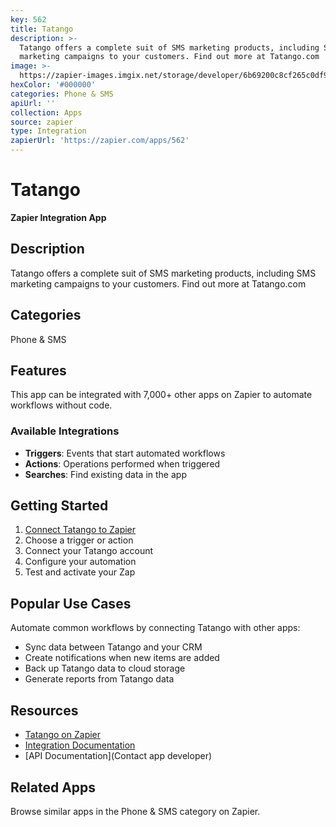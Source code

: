 ```yaml
---
key: 562
title: Tatango
description: >-
  Tatango offers a complete suit of SMS marketing products, including SMS
  marketing campaigns to your customers. Find out more at Tatango.com
image: >-
  https://zapier-images.imgix.net/storage/developer/6b69200c8cf265c0df9fedbfaebf6f71_2.png?auto=format%2Ccompress&ixlib=python-3.0.0&q=50
hexColor: '#000000'
categories: Phone & SMS
apiUrl: ''
collection: Apps
source: zapier
type: Integration
zapierUrl: 'https://zapier.com/apps/562'
---
```

# Tatango

**Zapier Integration App**

## Description

Tatango offers a complete suit of SMS marketing products, including SMS marketing campaigns to your customers. Find out more at Tatango.com

## Categories

Phone & SMS

## Features

This app can be integrated with 7,000+ other apps on Zapier to automate workflows without code.

### Available Integrations

- **Triggers**: Events that start automated workflows
- **Actions**: Operations performed when triggered
- **Searches**: Find existing data in the app

## Getting Started

1. [Connect Tatango to Zapier](https://zapier.com/apps/562)
2. Choose a trigger or action
3. Connect your Tatango account
4. Configure your automation
5. Test and activate your Zap

## Popular Use Cases

Automate common workflows by connecting Tatango with other apps:

- Sync data between Tatango and your CRM
- Create notifications when new items are added
- Back up Tatango data to cloud storage
- Generate reports from Tatango data

## Resources

- [Tatango on Zapier](https://zapier.com/apps/562)
- [Integration Documentation](https://zapier.com/apps/562/integrations)
- [API Documentation](Contact app developer)

## Related Apps

Browse similar apps in the Phone & SMS category on Zapier.
